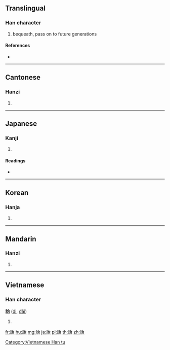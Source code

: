 {{character info/new}}
{{also|诒}}
==Translingual==

===Han character===
{{Han char|rn=149|rad=言|as=05|sn=12|four=03660|canj=YRIR}}

# bequeath, pass on to future generations

====References====
* {{Han ref|kx=1154.230|dkj=35376|dj=1620.230|hdz=63960.040|uh=8A52|ud=35410|bh=DBDF|bd=56287}}

----

==Cantonese==

===Hanzi===
{{yue-hanzi|jyut=|y=yi4|sim=诒}}

# {{defn|lang=yue|sort=言05}}

----

==Japanese==

===Kanji===
{{ja-kanji|grade=|rs=言05}}

# {{defn|lang=ja|sort=言05}}

====Readings====
* {{ja-readings|goon=[[い]] (i), [[だい]] (dai)|kanon=[[い]] (i), [[たい]] (tai)|kun=[[あざむく]] (azamuku)}}

----

==Korean==

===Hanja===
{{ko-hanja|hangeul=[[이]], [[태]]|eumhun=|rv=i, tae|mr=i, t'ae|y=i, thay}}

# {{defn|lang=ko|sort=言05}}

----

==Mandarin==

===Hanzi===
{{cmn-hanzi|sim=诒|pin=[[yí]] ([[yi2]])|wg=i<sup>2</sup>}}

# {{defn|lang=cmn|sort=言05}}

----

==Vietnamese==

===Han character===
'''詒''' ([[di]], [[đãi]])

# {{defn|lang=vi}}

[[Category:Vietnamese Han tu]]

[[fr:詒]]
[[hu:詒]]
[[mg:詒]]
[[ja:詒]]
[[pl:詒]]
[[th:詒]]
[[zh:詒]]